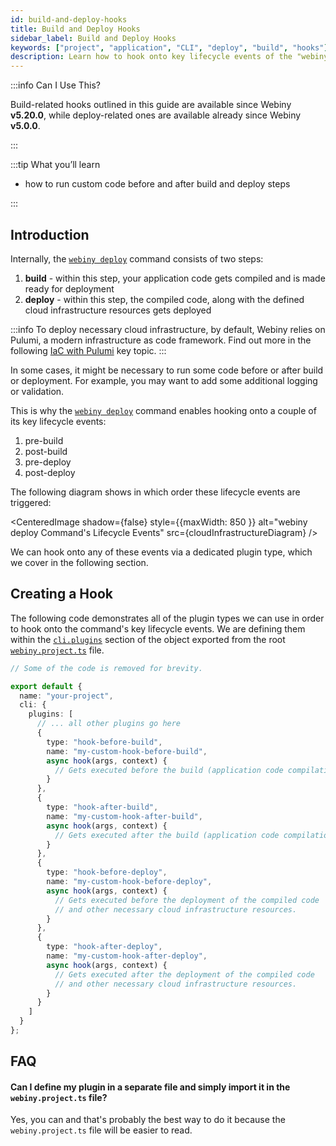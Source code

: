 ```yaml
---
id: build-and-deploy-hooks
title: Build and Deploy Hooks
sidebar_label: Build and Deploy Hooks
keywords: ["project", "application", "CLI", "deploy", "build", "hooks"]
description: Learn how to hook onto key lifecycle events of the "webiny deploy" commands.
---
```



:::info Can I Use This?

Build-related hooks outlined in this guide are available since Webiny **v5.20.0**, while deploy-related ones are available already since Webiny **v5.0.0**.

:::

:::tip What you’ll learn

- how to run custom code before and after build and deploy steps

:::

## Introduction

Internally, the [`webiny deploy`](/docs/how-to-guides/deployment/deploy-your-project/) command consists of two steps:

1. **build** - within this step, your application code gets compiled and is made ready for deployment
2. **deploy** - within this step, the compiled code, along with the defined cloud infrastructure resources gets deployed

:::info
To deploy necessary cloud infrastructure, by default, Webiny relies on Pulumi, a modern infrastructure as code framework. Find out more in the following [IaC with Pulumi](/docs/key-topics/deployment/iac-with-pulumi) key topic.
:::

In some cases, it might be necessary to run some code before or after build or deployment. For example, you may want to add some additional logging or validation.

This is why the [`webiny deploy`](/docs/how-to-guides/deployment/deploy-your-project/) command enables hooking onto a couple of its key lifecycle events:

1. pre-build
2. post-build
3. pre-deploy
4. post-deploy

The following diagram shows in which order these lifecycle events are triggered:

<CenteredImage
  shadow={false}
  style={{maxWidth: 850 }}
  alt="webiny deploy Command's Lifecycle Events"
  src={cloudInfrastructureDiagram}
/>


We can hook onto any of these events via a dedicated plugin type, which we cover in the following section.

## Creating a Hook

The following code demonstrates all of the plugin types we can use in order to hook onto the command's key lifecycle events. We are defining them within the [`cli.plugins`](https://github.com/webiny/webiny-js/blob/next/packages/cwp-template-aws/template/common/webiny.project.ts#L23) section of the object exported from the root [`webiny.project.ts`](https://github.com/webiny/webiny-js/blob/next/packages/cwp-template-aws/template/common/webiny.project.ts) file.

```ts title="webiny.project.ts"
// Some of the code is removed for brevity.

export default {
  name: "your-project",
  cli: {
    plugins: [
      // ... all other plugins go here
      {
        type: "hook-before-build",
        name: "my-custom-hook-before-build",
        async hook(args, context) {
          // Gets executed before the build (application code compilation) step.
        }
      },
      {
        type: "hook-after-build",
        name: "my-custom-hook-after-build",
        async hook(args, context) {
          // Gets executed after the build (application code compilation) step.
        }
      },
      {
        type: "hook-before-deploy",
        name: "my-custom-hook-before-deploy",
        async hook(args, context) {
          // Gets executed before the deployment of the compiled code
          // and other necessary cloud infrastructure resources.
        }
      },
      {
        type: "hook-after-deploy",
        name: "my-custom-hook-after-deploy",
        async hook(args, context) {
          // Gets executed after the deployment of the compiled code
          // and other necessary cloud infrastructure resources.
        }
      }
    ]
  }
};
```

## FAQ

#### Can I define my plugin in a separate file and simply import it in the `webiny.project.ts` file?

Yes, you can and that's probably the best way to do it because the `webiny.project.ts` file will be easier to read.
